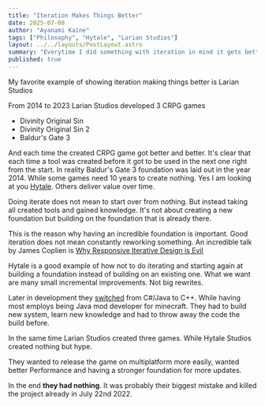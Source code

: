 ```yaml
---
title: "Iteration Makes Things Better"
date: 2025-07-08
author: "Ayanami Kaine"
tags: ["Philosophy", "Hytale", "Larian Studios"]
layout: ../../layouts/PostLayout.astro
summary: "Everytime I did something with iteration in mind it gets better each time."
published: true
---
```


My favorite example of showing iteration making things better is Larian Studios

From 2014 to 2023 Larian Studios developed 3 CRPG games
- Divinity Original Sin
- Divinity Original Sin 2
- Baldur's Gate 3

And each time the created CRPG game got better and better. It's clear that each time a tool was created before it got to be used in the next one right from the start. In reality Baldur's Gate 3 foundation was laid out in the year 2014. While some games need 10 years to create nothing. Yes I am looking at you [Hytale](https://hytale.com/news/2025/6/a-difficult-update-about-hytale). Others deliver value over time.

Doing iterate does not mean to start over from nothing. But instead taking all created tools and gained knowledge. It's not about creating a new foundation but building on the foundation that is already there.

This is the reason why having an incredible foundation is important. Good iteration does not mean constantly reworking something. An incredible talk by James Coplien is [Why Responsive Iterative Design is Evil](https://www.youtube.com/watch?v=tjXrNeolmhg)

Hytale is a good example of how not to do iterating and starting again at building a foundation instead of building on an existing one. What we want are many small incremental improvements. Not big rewrites.

Later in development they [switched](https://hytale.com/news/2022/7/summer-2022-development-update) from C#/Java to C++. While having most employs being Java mod developer for minecraft. They had to build new system, learn new knowledge and had to throw away the code the build before. 

In the same time Larian Studios created three games. While Hytale Studios created nothing but hype.

They wanted to release the game on multiplatform more easily, wanted better Performance and having a stronger foundation for more updates.

In the end **they had nothing**. It was probably their biggest mistake and killed the project already in July 22nd 2022.